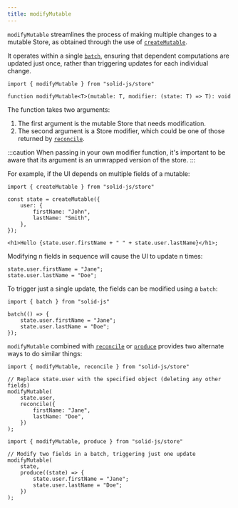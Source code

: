 ```yaml
---
title: modifyMutable
---
```


`modifyMutable` streamlines the process of making multiple changes to a mutable Store, as obtained through the use of [`createMutable`](/reference/store-utilities/create-mutable).

It operates within a single [`batch`](/reference/reactive-utilities/batch), ensuring that dependent computations are updated just once, rather than triggering updates for each individual change.

```tsx
import { modifyMutable } from "solid-js/store"

function modifyMutable<T>(mutable: T, modifier: (state: T) => T): void
```

The function takes two arguments:

1. The first argument is the mutable Store that needs modification.
2. The second argument is a Store modifier, which could be one of those returned by [`reconcile`](/reference/store-utilities/reconcile).

:::caution
	When passing in your own modifier function, it's important to be aware that
	its argument is an unwrapped version of the store.
:::

For example, if the UI depends on multiple fields of a mutable:

```tsx
import { createMutable } from "solid-js/store"

const state = createMutable({
	user: {
		firstName: "John",
		lastName: "Smith",
	},
});

<h1>Hello {state.user.firstName + " " + state.user.lastName}</h1>;
```

Modifying n fields in sequence will cause the UI to update n times:

```tsx
state.user.firstName = "Jane";
state.user.lastName = "Doe";
```

To trigger just a single update, the fields can be modified using a `batch`:

```tsx
import { batch } from "solid-js"

batch(() => {
	state.user.firstName = "Jane";
	state.user.lastName = "Doe";
});
```

`modifyMutable` combined with [`reconcile`](/reference/store-utilities/reconcile) or [`produce`](/reference/store-utilities/produce) provides two alternate ways to do similar things:

```tsx
import { modifyMutable, reconcile } from "solid-js/store"

// Replace state.user with the specified object (deleting any other fields)
modifyMutable(
	state.user,
	reconcile({
		firstName: "Jane",
		lastName: "Doe",
	})
);
```

```tsx
import { modifyMutable, produce } from "solid-js/store"

// Modify two fields in a batch, triggering just one update
modifyMutable(
	state,
	produce((state) => {
		state.user.firstName = "Jane";
		state.user.lastName = "Doe";
	})
);
```
